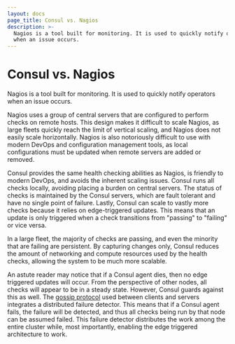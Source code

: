 ```yaml
---
layout: docs
page_title: Consul vs. Nagios
description: >-
  Nagios is a tool built for monitoring. It is used to quickly notify operators
  when an issue occurs.
---
```



# Consul vs. Nagios

Nagios is a tool built for monitoring. It is used to quickly notify
operators when an issue occurs.

Nagios uses a group of central servers that are configured to perform
checks on remote hosts. This design makes it difficult to scale Nagios,
as large fleets quickly reach the limit of vertical scaling, and Nagios
does not easily scale horizontally. Nagios is also notoriously
difficult to use with modern DevOps and configuration management tools,
as local configurations must be updated when remote servers are added
or removed.

Consul provides the same health checking abilities as Nagios,
is friendly to modern DevOps, and avoids the inherent scaling issues.
Consul runs all checks locally, avoiding placing a burden on central servers. 
The status of checks is maintained by the Consul servers, which are fault
tolerant and have no single point of failure. Lastly, Consul can scale to 
vastly more checks because it relies on edge-triggered updates. This means 
that an update is only triggered when a check transitions from "passing"
to "failing" or vice versa.

In a large fleet, the majority of checks are passing, and even the minority
that are failing are persistent. By capturing changes only, Consul reduces
the amount of networking and compute resources used by the health checks,
allowing the system to be much more scalable.

An astute reader may notice that if a Consul agent dies, then no edge triggered
updates will occur. From the perspective of other nodes, all checks will appear
to be in a steady state. However, Consul guards against this as well. The
[gossip protocol](/docs/internals/gossip) used between clients and servers
integrates a distributed failure detector. This means that if a Consul agent fails,
the failure will be detected, and thus all checks being run by that node can be
assumed failed. This failure detector distributes the work among the entire cluster
while, most importantly, enabling the edge triggered architecture to work.

